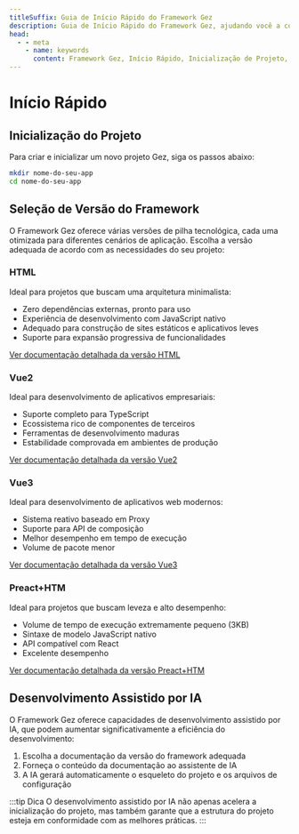 ```yaml
---
titleSuffix: Guia de Início Rápido do Framework Gez
description: Guia de Início Rápido do Framework Gez, ajudando você a configurar um projeto do zero, incluindo inicialização do projeto, seleção de versão do framework e desenvolvimento assistido por IA.
head:
  - - meta
    - name: keywords
      content: Framework Gez, Início Rápido, Inicialização de Projeto, Desenvolvimento Vue, Desenvolvimento HTML, Assistência por IA
---
```


# Início Rápido

## Inicialização do Projeto

Para criar e inicializar um novo projeto Gez, siga os passos abaixo:

```bash
mkdir nome-do-seu-app
cd nome-do-seu-app
```

## Seleção de Versão do Framework

O Framework Gez oferece várias versões de pilha tecnológica, cada uma otimizada para diferentes cenários de aplicação. Escolha a versão adequada de acordo com as necessidades do seu projeto:

### HTML

Ideal para projetos que buscam uma arquitetura minimalista:

- Zero dependências externas, pronto para uso
- Experiência de desenvolvimento com JavaScript nativo
- Adequado para construção de sites estáticos e aplicativos leves
- Suporte para expansão progressiva de funcionalidades

[Ver documentação detalhada da versão HTML](../frameworks/html.md)

### Vue2

Ideal para desenvolvimento de aplicativos empresariais:

- Suporte completo para TypeScript
- Ecossistema rico de componentes de terceiros
- Ferramentas de desenvolvimento maduras
- Estabilidade comprovada em ambientes de produção

[Ver documentação detalhada da versão Vue2](../frameworks/vue2.md)

### Vue3

Ideal para desenvolvimento de aplicativos web modernos:

- Sistema reativo baseado em Proxy
- Suporte para API de composição
- Melhor desempenho em tempo de execução
- Volume de pacote menor

[Ver documentação detalhada da versão Vue3](../frameworks/vue3.md)

### Preact+HTM

Ideal para projetos que buscam leveza e alto desempenho:

- Volume de tempo de execução extremamente pequeno (3KB)
- Sintaxe de modelo JavaScript nativo
- API compatível com React
- Excelente desempenho

[Ver documentação detalhada da versão Preact+HTM](../frameworks/preact-htm.md)

## Desenvolvimento Assistido por IA

O Framework Gez oferece capacidades de desenvolvimento assistido por IA, que podem aumentar significativamente a eficiência do desenvolvimento:

1. Escolha a documentação da versão do framework adequada
2. Forneça o conteúdo da documentação ao assistente de IA
3. A IA gerará automaticamente o esqueleto do projeto e os arquivos de configuração

:::tip Dica
O desenvolvimento assistido por IA não apenas acelera a inicialização do projeto, mas também garante que a estrutura do projeto esteja em conformidade com as melhores práticas.
:::